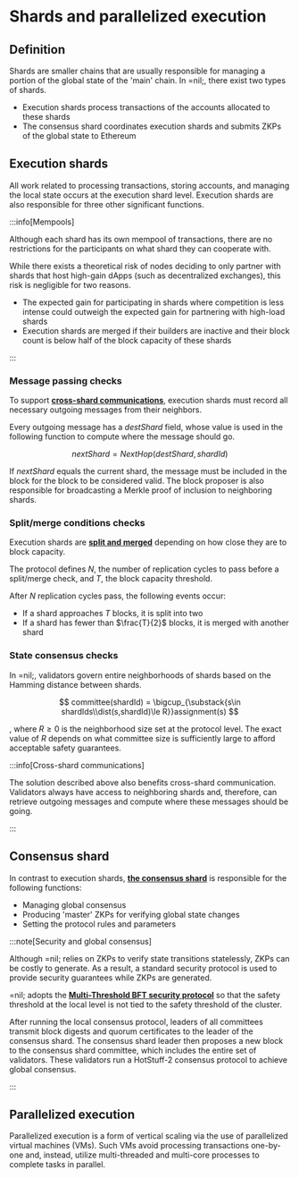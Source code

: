 # Shards and parallelized execution

## Definition

Shards are smaller chains that are usually responsible for managing a portion of the global state of the 'main' chain. In =nil;, there exist two types of shards.

* Execution shards process transactions of the accounts allocated to these shards
* The consensus shard coordinates execution shards and submits ZKPs of the global state to Ethereum

## Execution shards

All work related to processing transactions, storing accounts, and managing the local state occurs at the execution shard level. Execution shards are also responsible for three other significant functions.

:::info[Mempools]

Although each shard has its own mempool of transactions, there are no restrictions for the participants on what shard they can cooperate with.

While there exists a theoretical risk of nodes deciding to only partner with shards that host high-gain dApps (such as decentralized exchanges), this risk is negligible for two reasons.

* The expected gain for participating in shards where competition is less intense could outweigh the expected gain for partnering with high-load shards
* Execution shards are merged if their builders are inactive and their block count is below half of the block capacity of these shards

:::

### Message passing checks

To support [**cross-shard communications**](../principles#cross-shard-communication), execution shards must record all necessary outgoing messages from their neighbors.

Every outgoing message has a $destShard$ field, whose value is used in the following function to compute where the message should go.

$$
nextShard = NextHop(destShard, shardId)
$$

If $nextShard$ equals the current shard, the message must be included in the block for the block to be considered valid. The block proposer is also responsible for broadcasting a Merkle proof of inclusion to neighboring shards.

### Split/merge conditions checks

Execution shards are [**split and merged**](../principles#execution-shards) depending on how close they are to block capacity.

The protocol defines $N$, the number of replication cycles to pass before a split/merge check, and $T$, the block capacity threshold.

After $N$ replication cycles pass, the following events occur:

* If a shard approaches $T$ blocks, it is split into two
* If a shard has fewer than $\frac{T}{2}$ blocks, it is merged with another shard

### State consensus checks

In =nil;, validators govern entire neighborhoods of shards based on the Hamming distance between shards.

$$
committee(shardId) = \bigcup_{\substack{s\in shardIds\\dist(s,shardId)\le R}}assignment(s)
$$

, where $R\ge 0$ is the neighborhood size set at the protocol level. The exact value of $R$ depends on what committee size is sufficiently large to afford acceptable safety guarantees.

:::info[Cross-shard communications]

The solution described above also benefits cross-shard communication. Validators always have access to neighboring shards and, therefore, can retrieve outgoing messages and compute where these messages should be going.

:::

## Consensus shard

In contrast to execution shards, [**the consensus shard**](../principles#consensus-shard) is responsible for the following functions:

* Managing global consensus
* Producing 'master' ZKPs for verifying global state changes
* Setting the protocol rules and parameters

:::note[Security and global consensus]

Although =nil; relies on ZKPs to verify state transitions statelessly, ZKPs can be costly to generate. As a result, a standard security protocol is used to provide security guarantees while ZKPs are generated.

=nil; adopts the [**Multi-Threshold BFT security protocol**](https://dl.acm.org/doi/10.1145/3460120.3484554) so that the safety threshold at the local level is not tied to the safety threshold of the cluster.

After running the local consensus protocol, leaders of all committees transmit block digests and quorum certificates to the leader of the consensus shard. The consensus shard leader then proposes a new block to the consensus shard committee, which includes the entire set of validators. These validators run a HotStuff-2 consensus protocol to achieve global consensus.

:::

## Parallelized execution

Parallelized execution is a form of vertical scaling via the use of parallelized virtual machines (VMs). Such VMs avoid processing transactions one-by-one and, instead, utilize multi-threaded and multi-core processes to complete tasks in parallel.


